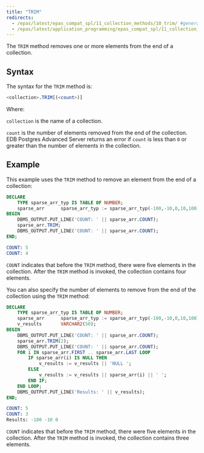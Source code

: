 ```yaml
---
title: "TRIM"
redirects:
  - /epas/latest/epas_compat_spl/11_collection_methods/10_trim/ #generated for docs/epas/reorg-role-use-case-mode
  - /epas/latest/application_programming/epas_compat_spl/11_collection_methods/10_trim/
---
```


<div id="trim" class="registered_link"></div>

The `TRIM` method removes one or more elements from the end of a collection. 

## Syntax 

The syntax for the `TRIM` method is:

```sql
<collection>.TRIM[(<count>)]
```

Where: 

`collection` is the name of a collection.

`count` is the number of elements removed from the end of the collection. EDB Postgres Advanced Server returns an error if `count` is less than `0` or greater than the number of elements in the collection.

## Example 

This example uses the `TRIM` method to remove an element from the end of a collection:

```sql
DECLARE
    TYPE sparse_arr_typ IS TABLE OF NUMBER;
    sparse_arr      sparse_arr_typ := sparse_arr_typ(-100,-10,0,10,100);
BEGIN
    DBMS_OUTPUT.PUT_LINE('COUNT: ' || sparse_arr.COUNT);
    sparse_arr.TRIM;
    DBMS_OUTPUT.PUT_LINE('COUNT: ' || sparse_arr.COUNT);
END;

COUNT: 5
COUNT: 4
```

`COUNT` indicates that before the `TRIM` method, there were five elements in the collection. After the `TRIM` method is invoked, the collection contains four elements.

You can also specify the number of elements to remove from the end of the collection using the `TRIM` method:

```sql
DECLARE
    TYPE sparse_arr_typ IS TABLE OF NUMBER;
    sparse_arr      sparse_arr_typ := sparse_arr_typ(-100,-10,0,10,100);
    v_results       VARCHAR2(50);
BEGIN
    DBMS_OUTPUT.PUT_LINE('COUNT: ' || sparse_arr.COUNT);
    sparse_arr.TRIM(2);
    DBMS_OUTPUT.PUT_LINE('COUNT: ' || sparse_arr.COUNT);
    FOR i IN sparse_arr.FIRST .. sparse_arr.LAST LOOP
        IF sparse_arr(i) IS NULL THEN
            v_results := v_results || 'NULL ';
        ELSE
            v_results := v_results || sparse_arr(i) || ' ';
        END IF;
    END LOOP;
    DBMS_OUTPUT.PUT_LINE('Results: ' || v_results);
END;

COUNT: 5
COUNT: 3
Results: -100 -10 0
```

`COUNT` indicates that before the `TRIM` method, there were five elements in the collection. After the `TRIM` method is invoked, the collection contains three elements.

